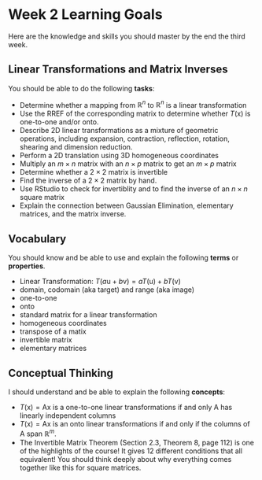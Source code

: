# Week 2 Learning Goals

Here are the knowledge and skills you should master by the end the third week.


## Linear Transformations and Matrix Inverses

You should be able to do the following **tasks**:

* Determine whether a mapping from $\mathbb{R}^n$ to $\mathbb{R}^n$ is a linear transformation
* Use the RREF of the corresponding matrix to determine whether $T(\mathsf{x})$ is one-to-one and/or onto.
* Describe 2D linear transformations as a mixture of geometric operations, including expansion, contraction, reflection, rotation, shearing  and dimension reduction. 
* Perform a 2D translation using 3D homogeneous coordinates
* Multiply an $m \times n$ matrix with an $n \times p$ matrix to get an $m \times p$ matrix
* Determine whether a $2 \times 2$ matrix is invertible
* Find the inverse of a $2 \times 2$ matrix by hand.
* Use RStudio to check for invertiblity and to find the inverse of an $n \times n$ square matrix
* Explain the connection between Gaussian Elimination, elementary matrices, and the matrix inverse.



## Vocabulary

You should know and be able to use and explain the following **terms** or **properties**. 

* Linear Transformation: $T(a \mathsf{u}  + b \mathsf{v}) = a T(\mathsf{u})  + b T(\mathsf{v})$
* domain, codomain (aka target) and range (aka image)
* one-to-one
* onto
* standard matrix for a linear transformation
* homogeneous coordinates
* transpose of a matix
* invertible matrix
* elementary matrices

## Conceptual Thinking

I should understand and be able to explain the following **concepts**:

* $T(\mathsf{x})=\mathsf{A} \mathsf{x}$ is a one-to-one linear transformations if and only $\mathsf{A}$ has linearly independent columns
* $T(\mathsf{x})=\mathsf{A} \mathsf{x}$ is an onto linear transformations if  and only if the  columns of $\mathsf{A}$ span $\mathbb{R}^m$.
* The Invertible Matrix Theorem (Section 2.3, Theorem 8, page 112) is one of the highlights of the course! It gives 12 different conditions that all equivalent! You should think deeply about why everything comes together like this for square matrices.



